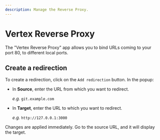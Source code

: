 ```yaml
---
description: Manage the Reverse Proxy.
---
```


# Vertex Reverse Proxy

The "Vertex Reverse Proxy" app allows you to bind URLs coming to your port 80, to different local ports.

## Create a redirection

To create a redirection, click on the `Add redirection` button. In the popup:

- In **Source**, enter the URL from which you want to redirect.

    *e.g.* `git.example.com`

- In **Target**, enter the URL to which you want to redirect.

    *e.g.* `http://127.0.0.1:3000`

Changes are applied immediately. Go to the source URL, and it will display the target.
